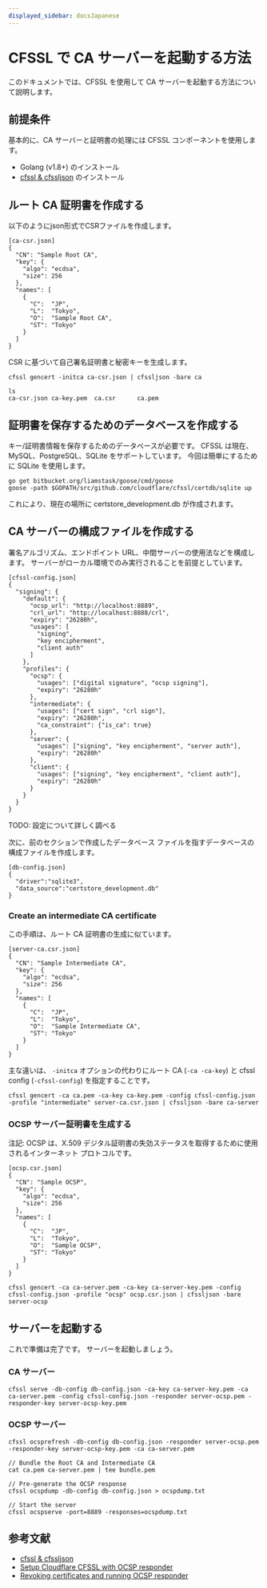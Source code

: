 ```yaml
---
displayed_sidebar: docsJapanese
---
```


# CFSSL で CA サーバーを起動する方法


<TranslationBanner />

このドキュメントでは、CFSSL を使用して CA サーバーを起動する方法について説明します。

## 前提条件

基本的に、CA サーバーと証明書の処理には CFSSL コンポーネントを使用します。

- Golang (v1.8+) のインストール
- [cfssl & cfssljson](https://github.com/cloudflare/cfssl) のインストール

## ルート CA 証明書を作成する

以下のようにjson形式でCSRファイルを作成します。

```
[ca-csr.json]
{
  "CN": "Sample Root CA",
  "key": {
    "algo": "ecdsa",
    "size": 256
  },
  "names": [
    {
      "C":  "JP",
      "L":  "Tokyo",
      "O":  "Sample Root CA",
      "ST": "Tokyo"
    }
  ]
}
```

CSR に基づいて自己署名証明書と秘密キーを生成します。

```console
cfssl gencert -initca ca-csr.json | cfssljson -bare ca

ls
ca-csr.json ca-key.pem  ca.csr      ca.pem
```

## 証明書を保存するためのデータベースを作成する

キー/証明書情報を保存するためのデータベースが必要です。
CFSSL は現在、MySQL、PostgreSQL、SQLite をサポートしています。
今回は簡単にするために SQLite を使用します。

```console
go get bitbucket.org/liamstask/goose/cmd/goose   
goose -path $GOPATH/src/github.com/cloudflare/cfssl/certdb/sqlite up
``` 

これにより、現在の場所に certstore_development.db が作成されます。

## CA サーバーの構成ファイルを作成する

署名アルゴリズム、エンドポイント URL、中間サーバーの使用法などを構成します。
サーバーがローカル環境でのみ実行されることを前提としています。

```
[cfssl-config.json]
{
  "signing": {
    "default": {
      "ocsp_url": "http://localhost:8889",
      "crl_url": "http://localhost:8888/crl",
      "expiry": "26280h",
      "usages": [
        "signing",
        "key encipherment",
        "client auth"
      ]
    },
    "profiles": {
      "ocsp": {
        "usages": ["digital signature", "ocsp signing"],
        "expiry": "26280h"
      },
      "intermediate": {
        "usages": ["cert sign", "crl sign"],
        "expiry": "26280h",
        "ca_constraint": {"is_ca": true}
      },
      "server": {
        "usages": ["signing", "key encipherment", "server auth"],
        "expiry": "26280h"
      },
      "client": {
        "usages": ["signing", "key encipherment", "client auth"],
        "expiry": "26280h"
      }
    }
  }
}
```

TODO: 設定について詳しく調べる

次に、前のセクションで作成したデータベース ファイルを指すデータベースの構成ファイルを作成します。

```
[db-config.json]
{
  "driver":"sqlite3",
  "data_source":"certstore_development.db"
}
```

### Create an intermediate CA certificate

この手順は、ルート CA 証明書の生成に似ています。

```
[server-ca.csr.json]
{
  "CN": "Sample Intermediate CA",
  "key": {
    "algo": "ecdsa",
    "size": 256
  },
  "names": [
    {
      "C":  "JP",
      "L":  "Tokyo",
      "O":  "Sample Intermediate CA",
      "ST": "Tokyo"
    }
  ]
}
```

主な違いは、 `-initca` オプションの代わりにルート CA (`-ca -ca-key`) と cfssl config (`-cfssl-config`) を指定することです。

```console
cfssl gencert -ca ca.pem -ca-key ca-key.pem -config cfssl-config.json -profile "intermediate" server-ca.csr.json | cfssljson -bare ca-server
```

### OCSP サーバー証明書を生成する

注記: OCSP は、X.509 デジタル証明書の失効ステータスを取得するために使用されるインターネット プロトコルです。

```
[ocsp.csr.json]
{
  "CN": "Sample OCSP",
  "key": {
    "algo": "ecdsa",
    "size": 256
  },
  "names": [
    {
      "C":  "JP",
      "L":  "Tokyo",
      "O":  "Sample OCSP",
      "ST": "Tokyo"
    }
  ]
}
```

```console
cfssl gencert -ca ca-server.pem -ca-key ca-server-key.pem -config cfssl-config.json -profile "ocsp" ocsp.csr.json | cfssljson -bare server-ocsp
```

## サーバーを起動する

これで準備は完了です。 サーバーを起動しましょう。

### CA サーバー

```console
cfssl serve -db-config db-config.json -ca-key ca-server-key.pem -ca ca-server.pem -config cfssl-config.json -responder server-ocsp.pem -responder-key server-ocsp-key.pem
```

### OCSP サーバー

```console
cfssl ocsprefresh -db-config db-config.json -responder server-ocsp.pem -responder-key server-ocsp-key.pem -ca ca-server.pem

// Bundle the Root CA and Intermediate CA
cat ca.pem ca-server.pem | tee bundle.pem

// Pre-generate the OCSP response
cfssl ocspdump -db-config db-config.json > ocspdump.txt

// Start the server
cfssl ocspserve -port=8889 -responses=ocspdump.txt
```

## 参考文献

- [cfssl & cfssljson](https://github.com/cloudflare/cfssl)
- [Setup Cloudflare CFSSL with OCSP responder](https://medium.com/@vrmvrm/setup-cloudflare-cfssl-with-ocsp-responder-aba44b4134e6)
- [Revoking certificates and running OCSP responder](https://propellered.com/2017/11/19/cfssl_revoking_certs_ocsp_reponder/)
